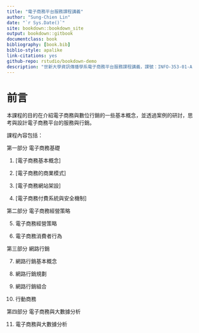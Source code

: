 ```yaml
--- 
title: "電子商務平台服務課程講義"
author: "Sung-Chien Lin"
date: "`r Sys.Date()`"
site: bookdown::bookdown_site
output: bookdown::gitbook
documentclass: book
bibliography: [book.bib]
biblio-style: apalike
link-citations: yes
github-repo: rstudio/bookdown-demo
description: "世新大學資訊傳播學系電子商務平台服務課程講義，課號：INFO-353-01-A1"
---
```


# 前言 {-}

本課程的目的在介紹電子商務與數位行銷的一些基本概念，並透過案例的研討，思考與設計電子商務平台的服務與行銷。

課程內容包括：

第一部分 電子商務基礎

1. [電子商務基本概念]

2. [電子商務的商業模式]

3. [電子商務網站架設]

4. [電子商務付費系統與安全機制]

第二部分 電子商務經營策略

5. 電子商務經營策略

6. 電子商務消費者行為

第三部分 網路行銷

7. 網路行銷基本概念

8. 網路行銷規劃

9. 網路行銷組合

10. 行動商務

第四部分 電子商務與大數據分析

11. 電子商務與大數據分析
